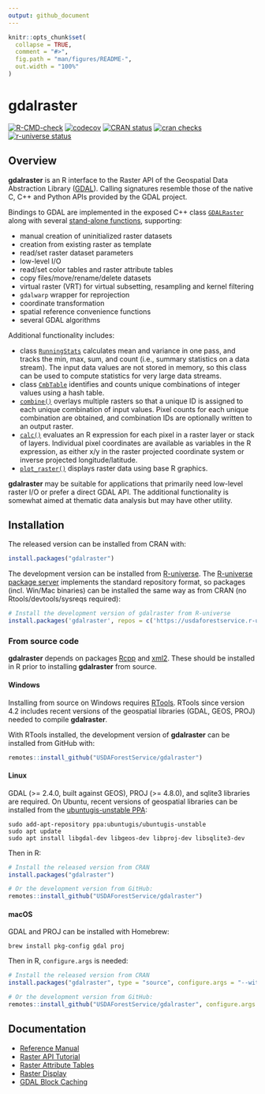 ```yaml
---
output: github_document
---
```


<!-- README.md is generated from README.Rmd. Please edit that file -->

```r
knitr::opts_chunk$set(
  collapse = TRUE,
  comment = "#>",
  fig.path = "man/figures/README-",
  out.width = "100%"
)
```

# gdalraster

<!-- badges: start -->
[![R-CMD-check](https://github.com/USDAForestService/gdalraster/actions/workflows/R-CMD-check.yaml/badge.svg)](https://github.com/USDAForestService/gdalraster/actions/workflows/R-CMD-check.yaml)
[![codecov](https://codecov.io/gh/ctoney/gdalraster/branch/main/graph/badge.svg?token=MXIOPZQ2IU)](https://app.codecov.io/gh/ctoney/gdalraster)
[![CRAN status](https://www.r-pkg.org/badges/version/gdalraster)](https://CRAN.R-project.org/package=gdalraster)
[![cran checks](https://badges.cranchecks.info/worst/gdalraster.svg)](https://cran.r-project.org/web/checks/check_results_gdalraster.html)
[![r-universe status](https://usdaforestservice.r-universe.dev/badges/gdalraster)](https://usdaforestservice.r-universe.dev/gdalraster)
<!-- badges: end -->

## Overview

**gdalraster** is an R interface to the Raster API of the Geospatial Data Abstraction Library ([GDAL](https://gdal.org/)). Calling signatures resemble those of the native C, C++ and Python APIs provided by the GDAL project.

Bindings to GDAL are implemented in the exposed C++ class [`GDALRaster`](https://usdaforestservice.github.io/gdalraster/reference/GDALRaster-class.html) along with several [stand-alone functions](https://usdaforestservice.github.io/gdalraster/reference/index.html#stand-alone-functions), supporting:

* manual creation of uninitialized raster datasets
* creation from existing raster as template
* read/set raster dataset parameters
* low-level I/O
* read/set color tables and raster attribute tables
* copy files/move/rename/delete datasets 
* virtual raster (VRT) for virtual subsetting, resampling and kernel filtering
* `gdalwarp` wrapper for reprojection
* coordinate transformation
* spatial reference convenience functions
* several GDAL algorithms

Additional functionality includes:

* class [`RunningStats`](https://usdaforestservice.github.io/gdalraster/reference/RunningStats-class.html) calculates mean and variance in one pass, and tracks the min, max, sum, and count (i.e., summary statistics on a data stream). The input data values are not stored in memory, so this class can be used to compute statistics for very large data streams.
* class [`CmbTable`](https://usdaforestservice.github.io/gdalraster/reference/CmbTable-class.html) identifies and counts unique combinations of integer values using a hash table.
* [`combine()`](https://usdaforestservice.github.io/gdalraster/reference/combine.html) overlays multiple rasters so that a unique ID is assigned to each unique combination of input values. Pixel counts
for each unique combination are obtained, and combination IDs are optionally written to an output raster.
* [`calc()`](https://usdaforestservice.github.io/gdalraster/reference/calc.html) evaluates an R expression for each pixel in a raster layer or stack of layers. Individual pixel coordinates are available as variables in the R expression, as either x/y in the raster projected coordinate system or inverse projected longitude/latitude.
* [`plot_raster()`](https://usdaforestservice.github.io/gdalraster/reference/plot_raster.html) displays raster data using base R graphics.

**gdalraster** may be suitable for applications that primarily need low-level raster I/O or prefer a direct GDAL API. The additional functionality is somewhat aimed at thematic data analysis but may have other utility.

## Installation

The released version can be installed from CRAN with:

```r
install.packages("gdalraster")
```

The development version can be installed from [R-universe](https://r-universe.dev/search/). The [R-universe package server](https://ropensci.org/blog/2021/03/04/r-universe-buildsystem/#part-3-a-high-performance-package-server) implements the standard repository format, so packages (incl. Win/Mac binaries) can be installed the same way as from CRAN (no Rtools/devtools/sysreqs required):

```r
# Install the development version of gdalraster from R-universe
install.packages('gdalraster', repos = c('https://usdaforestservice.r-universe.dev', 'https://cloud.r-project.org'))
```

### From source code

**gdalraster** depends on packages [Rcpp](https://CRAN.R-project.org/package=Rcpp) and [xml2](https://CRAN.R-project.org/package=xml2). These should be installed in R prior to installing **gdalraster** from source.

#### Windows

Installing from source on Windows requires [RTools](https://cran.r-project.org/bin/windows/Rtools/). RTools since version 4.2 includes recent versions of the geospatial libraries (GDAL, GEOS, PROJ) needed to compile **gdalraster**.

With RTools installed, the development version of **gdalraster** can be installed from GitHub with:

```r
remotes::install_github("USDAForestService/gdalraster")
```

#### Linux

GDAL (>= 2.4.0, built against GEOS), PROJ (>= 4.8.0), and sqlite3 libraries are required. On Ubuntu, recent versions of geospatial libraries can be installed from the [ubuntugis-unstable PPA](https://launchpad.net/~ubuntugis/+archive/ubuntu/ubuntugis-unstable):

```
sudo add-apt-repository ppa:ubuntugis/ubuntugis-unstable
sudo apt update
sudo apt install libgdal-dev libgeos-dev libproj-dev libsqlite3-dev
```

Then in R:

```r
# Install the released version from CRAN
install.packages("gdalraster")

# Or the development version from GitHub:
remotes::install_github("USDAForestService/gdalraster")
```

#### macOS

GDAL and PROJ can be installed with Homebrew:

```
brew install pkg-config gdal proj
```

Then in R, `configure.args` is needed:

```r
# Install the released version from CRAN
install.packages("gdalraster", type = "source", configure.args = "--with-proj-lib=$(brew --prefix)/lib/")

# Or the development version from GitHub:
remotes::install_github("USDAForestService/gdalraster", configure.args = "--with-proj-lib=$(brew --prefix)/lib/")
```

## Documentation
* [Reference Manual](https://usdaforestservice.github.io/gdalraster/reference/)
* [Raster API Tutorial](https://usdaforestservice.github.io/gdalraster/articles/raster-api-tutorial.html)
* [Raster Attribute Tables](https://usdaforestservice.github.io/gdalraster/articles/raster-attribute-tables.html)
* [Raster Display](https://usdaforestservice.github.io/gdalraster/articles/raster-display.html)
* [GDAL Block Caching](https://usdaforestservice.github.io/gdalraster/articles/gdal-block-cache.html)
